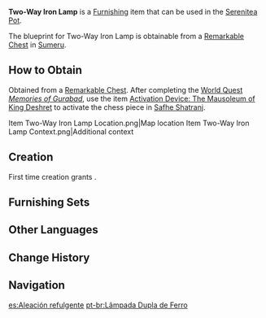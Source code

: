 {{Furnishing Infobox
|id             = 363112
|image          = Item Two-Way Iron Lamp.png
|category       = Ornaments
|subcategory    = Lighting
|quality        = 3
|adeptal_energy = 60
|load           = 220
|reduced_load   = 199
|description    = A lamp crafted using thin metal. The desert dwellers tend to make the most out of every material, so they opted for low-quality iron pieces. However, the true strength of this material will only be revealed when it gets a few bumps or scratches. The lamp has a relatively exquisite exterior and decent functionality. One can even switch between fluorescent light sources or open flames according to need, making this lamp a favorite among the desert dwellers.
|mention        = 
|blueprint      = Remarkable Chest
|source1        = 
}}
'''Two-Way Iron Lamp''' is a [[Furnishing]] item that can be used in the [[Serenitea Pot]].

The blueprint for Two-Way Iron Lamp is obtainable from a [[Remarkable Chest]] in [[Sumeru]].

==How to Obtain==
Obtained from a [[Remarkable Chest]]. After completing the [[World Quest]] ''[[Memories of Gurabad]]'', use the item [[Activation Device: The Mausoleum of King Deshret]] to activate the chess piece in [[Safhe Shatranj]].
<gallery>
Item Two-Way Iron Lamp Location.png|Map location
Item Two-Way Iron Lamp Context.png|Additional context
</gallery>

==Creation==
First time creation grants {{Item|Trust|24|x=60}}.
{{Recipe
|type = Creation
|time = 14h
|Iron Chunk = 8
|sort = Iron Chunk
}}

==Furnishing Sets==
{{Craft Usage}}

==Other Languages==
{{Other Languages
|en      = Two-Way Iron Lamp
|zhs     = 铸铁双用摆灯
|zhs_rm  = Zhùtiě Shuāngyòng Bǎidēng
|zht     = 鑄鐵雙用擺燈
|zht_rm  = Zhùtiě Shuāngyòng Bǎidēng
|zh_tl   = 
|ja      = ツーウェイ鋳鉄置き灯籠
|ja_rm   = Tsuuwei Chuutetsu Oki Tourou
|ja_tl   = 
|ko      = 무쇠 양용 등불
|ko_tl   = Cast Iron Double Use Lamp
|es      = Aleación refulgente
|es_tl   = Refulgent Alloy
|fr      = Lampe double en fer
|fr_tl   = Double Lamp in Iron
|ru      = Двойная железная лампа
|ru_tl   = Double Iron Lamp
|th      = โคมไฟเหล็กคู่
|th_rm   = 
|th_tl   = 
|vi      = Đèn Sắt Đa Dụng
|vi_tl   = 
|de      = Gusseiserne Mehrzweckdekolampe
|de_tl   = 
|id      = Lampu Besi Dua Arah
|id_tl   = Two-Way Iron Lamp
|pt      = Lâmpada Dupla de Ferro
|pt_tl   = 
|tr      = İki Yönlü Demir Lamba
|tr_tl   = 
|it      = Lampada Fluorescenza e fiamme
|it_tl   = 
}}

==Change History==
{{Change History|3.4}}

==Navigation==
{{Furnishing Navbox|interior}}

[[es:Aleación refulgente]]
[[pt-br:Lâmpada Dupla de Ferro]]